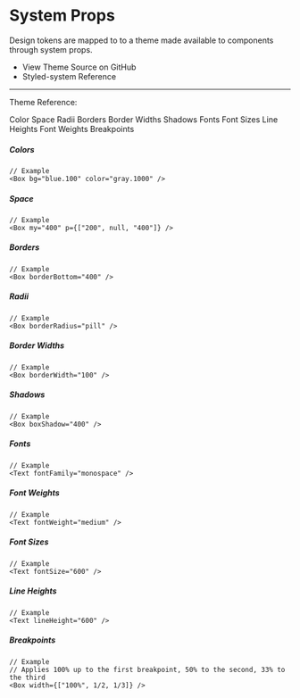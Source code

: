 
# System Props

Design tokens are mapped to to a theme made available to components through system props.

<Box my="800"></Box>

<ul>
  <li>
    <ExternalLink to="https://github.com/SparkPost/matchbox/blob/rc/4.0.0/packages/matchbox/src/components/ThemeProvider/theme.js">
      View Theme Source on GitHub
    </ExternalLink>
  </li>
  <li>
    <ExternalLink to="https://styled-system.com/table">
      Styled-system Reference
    </ExternalLink>
  </li>
</ul>

---

Theme Reference:

<Box as="ul" display="grid" gridTemplateColumns="1fr 1fr">
  <Box as="li">
    <Link to="/components/system-props#colors">Color</Link>
  </Box>
  <Box as="li">
    <Link to="/components/system-props#space">Space</Link>
  </Box>
  <Box as="li">
    <Link to="/components/system-props#radii">Radii</Link>
  </Box>
  <Box as="li">
    <Link to="/components/system-props#border">Borders</Link>
  </Box>
  <Box as="li">
    <Link to="/components/system-props#border-widths">Border Widths</Link>
  </Box>
  <Box as="li">
    <Link to="/components/system-props#shadows">Shadows</Link>
  </Box>
  <Box as="li">
    <Link to="/components/system-props#fonts">Fonts</Link>
  </Box>
  <Box as="li">
    <Link to="/components/system-props#font-sizes">Font Sizes</Link>
  </Box>
  <Box as="li">
    <Link to="/components/system-props#line-heights">Line Heights</Link>
  </Box>
  <Box as="li">
    <Link to="/components/system-props#font-weights">Font Weights</Link>
  </Box>
  <Box as="li">
    <Link to="/components/system-props#breakpoints">Breakpoints</Link>
  </Box>
</Box>

<Box my="800"></Box>

##### Colors

```
// Example
<Box bg="blue.100" color="gray.1000" />
```

<SystemPropsTable theme="colors" />

##### Space

```
// Example
<Box my="400" p={["200", null, "400"]} />
```

<SystemPropsTable theme="space" />

##### Borders

```
// Example
<Box borderBottom="400" />
```

<SystemPropsTable theme="borders" />

##### Radii

```
// Example
<Box borderRadius="pill" />
```

<SystemPropsTable theme="radii" />

##### Border Widths

```
// Example
<Box borderWidth="100" />
```

<SystemPropsTable theme="borderWidths" />

##### Shadows

```
// Example
<Box boxShadow="400" />
```

<SystemPropsTable theme="shadows" />

##### Fonts

```
// Example
<Text fontFamily="monospace" />
```

<SystemPropsTable theme="fonts" />

##### Font Weights

```
// Example
<Text fontWeight="medium" />
```

<SystemPropsTable theme="fontWeights" />

##### Font Sizes

```
// Example
<Text fontSize="600" />
```

<SystemPropsTable theme="fontSizes" />

##### Line Heights

```
// Example
<Text lineHeight="600" />
```

<SystemPropsTable theme="lineHeights" />

##### Breakpoints

```
// Example
// Applies 100% up to the first breakpoint, 50% to the second, 33% to the third
<Box width={["100%", 1/2, 1/3]} />
```

<SystemPropsTable theme="breakpoints" />
